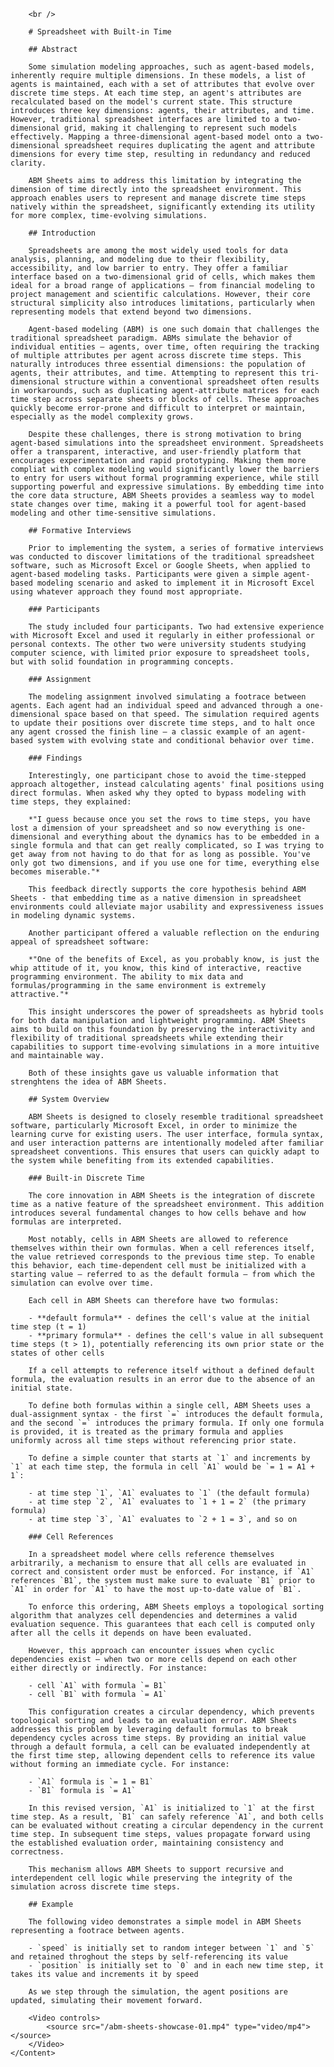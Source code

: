 
<Container>
  	<Content>
		<Logo />

		<br />

		# Spreadsheet with Built-in Time

		## Abstract

		Some simulation modeling approaches, such as agent-based models, inherently require multiple dimensions. In these models, a list of agents is maintained, each with a set of attributes that evolve over discrete time steps. At each time step, an agent's attributes are recalculated based on the model's current state. This structure introduces three key dimensions: agents, their attributes, and time. However, traditional spreadsheet interfaces are limited to a two-dimensional grid, making it challenging to represent such models effectively. Mapping a three-dimensional agent-based model onto a two-dimensional spreadsheet requires duplicating the agent and attribute dimensions for every time step, resulting in redundancy and reduced clarity.

		ABM Sheets aims to address this limitation by integrating the dimension of time directly into the spreadsheet environment. This approach enables users to represent and manage discrete time steps natively within the spreadsheet, significantly extending its utility for more complex, time-evolving simulations.

		## Introduction

		Spreadsheets are among the most widely used tools for data analysis, planning, and modeling due to their flexibility, accessibility, and low barrier to entry. They offer a familiar interface based on a two-dimensional grid of cells, which makes them ideal for a broad range of applications — from financial modeling to project management and scientific calculations. However, their core structural simplicity also introduces limitations, particularly when representing models that extend beyond two dimensions.

		Agent-based modeling (ABM) is one such domain that challenges the traditional spreadsheet paradigm. ABMs simulate the behavior of individual entities — agents, over time, often requiring the tracking of multiple attributes per agent across discrete time steps. This naturally introduces three essential dimensions: the population of agents, their attributes, and time. Attempting to represent this tri-dimensional structure within a conventional spreadsheet often results in workarounds, such as duplicating agent-attribute matrices for each time step across separate sheets or blocks of cells. These approaches quickly become error-prone and difficult to interpret or maintain, especially as the model complexity grows.

		Despite these challenges, there is strong motivation to bring agent-based simulations into the spreadsheet environment. Spreadsheets offer a transparent, interactive, and user-friendly platform that encourages experimentation and rapid prototyping. Making them more compliat with complex modeling would significantly lower the barriers to entry for users without formal programming experience, while still supporting powerful and expressive simulations. By embedding time into the core data structure, ABM Sheets provides a seamless way to model state changes over time, making it a powerful tool for agent-based modeling and other time-sensitive simulations.

		## Formative Interviews

		Prior to implementing the system, a series of formative interviews was conducted to discover limitations of the traditional spreadsheet software, such as Microsoft Excel or Google Sheets, when applied to agent-based modeling tasks. Participants were given a simple agent-based modeling scenario and asked to implement it in Microsoft Excel using whatever approach they found most appropriate.

		### Participants

		The study included four participants. Two had extensive experience with Microsoft Excel and used it regularly in either professional or personal contexts. The other two were university students studying computer science, with limited prior exposure to spreadsheet tools, but with solid foundation in programming concepts.

		### Assignment

		The modeling assignment involved simulating a footrace between agents. Each agent had an individual speed and advanced through a one-dimensional space based on that speed. The simulation required agents to update their positions over discrete time steps, and to halt once any agent crossed the finish line — a classic example of an agent-based system with evolving state and conditional behavior over time.

		### Findings

		Interestingly, one participant chose to avoid the time-stepped approach altogether, instead calculating agents' final positions using direct formulas. When asked why they opted to bypass modeling with time steps, they explained:

		*"I guess because once you set the rows to time steps, you have lost a dimension of your spreadsheet and so now everything is one-dimensional and everything about the dynamics has to be embedded in a single formula and that can get really complicated, so I was trying to get away from not having to do that for as long as possible. You've only got two dimensions, and if you use one for time, everything else becomes miserable."*

		This feedback directly supports the core hypothesis behind ABM Sheets - that embedding time as a native dimension in spreadsheet environments could alleviate major usability and expressiveness issues in modeling dynamic systems.

		Another participant offered a valuable reflection on the enduring appeal of spreadsheet software:

		*"One of the benefits of Excel, as you probably know, is just the whip attitude of it, you know, this kind of interactive, reactive programming environment. The ability to mix data and formulas/programming in the same environment is extremely attractive."*

		This insight underscores the power of spreadsheets as hybrid tools for both data manipulation and lightweight programming. ABM Sheets aims to build on this foundation by preserving the interactivity and flexibility of traditional spreadsheets while extending their capabilities to support time-evolving simulations in a more intuitive and maintainable way.

		Both of these insights gave us valuable information that strenghtens the idea of ABM Sheets.

		## System Overview

		ABM Sheets is designed to closely resemble traditional spreadsheet software, particularly Microsoft Excel, in order to minimize the learning curve for existing users. The user interface, formula syntax, and user interaction patterns are intentionally modeled after familiar spreadsheet conventions. This ensures that users can quickly adapt to the system while benefiting from its extended capabilities.

		### Built-in Discrete Time

		The core innovation in ABM Sheets is the integration of discrete time as a native feature of the spreadsheet environment. This addition introduces several fundamental changes to how cells behave and how formulas are interpreted.

		Most notably, cells in ABM Sheets are allowed to reference themselves within their own formulas. When a cell references itself, the value retrieved corresponds to the previous time step. To enable this behavior, each time-dependent cell must be initialized with a starting value — referred to as the default formula — from which the simulation can evolve over time.

		Each cell in ABM Sheets can therefore have two formulas:

		- **default formula** - defines the cell's value at the initial time step (t = 1)
		- **primary formula** - defines the cell's value in all subsequent time steps (t > 1), potentially referencing its own prior state or the states of other cells 

		If a cell attempts to reference itself without a defined default formula, the evaluation results in an error due to the absence of an initial state.

		To define both formulas within a single cell, ABM Sheets uses a dual-assignment syntax - the first `=` introduces the default formula, and the second `=` introduces the primary formula. If only one formula is provided, it is treated as the primary formula and applies uniformly across all time steps without referencing prior state.

		To define a simple counter that starts at `1` and increments by `1` at each time step, the formula in cell `A1` would be `= 1 = A1 + 1`:

		- at time step `1`, `A1` evaluates to `1` (the default formula)
		- at time step `2`, `A1` evaluates to `1 + 1 = 2` (the primary formula)
		- at time step `3`, `A1` evaluates to `2 + 1 = 3`, and so on

		### Cell References

		In a spreadsheet model where cells reference themselves arbitrarily, a mechanism to ensure that all cells are evaluated in correct and consistent order must be enforced. For instance, if `A1` references `B1`, the system must make sure to evaluate `B1` prior to `A1` in order for `A1` to have the most up-to-date value of `B1`.

		To enforce this ordering, ABM Sheets employs a topological sorting algorithm that analyzes cell dependencies and determines a valid evaluation sequence. This guarantees that each cell is computed only after all the cells it depends on have been evaluated.

		However, this approach can encounter issues when cyclic dependencies exist — when two or more cells depend on each other either directly or indirectly. For instance:

		- cell `A1` with formula `= B1`
		- cell `B1` with formula `= A1`

		This configuration creates a circular dependency, which prevents topological sorting and leads to an evaluation error. ABM Sheets addresses this problem by leveraging default formulas to break dependency cycles across time steps. By providing an initial value through a default formula, a cell can be evaluated independently at the first time step, allowing dependent cells to reference its value without forming an immediate cycle. For instance:

		- `A1` formula is `= 1 = B1`
		- `B1` formula is `= A1`

		In this revised version, `A1` is initialized to `1` at the first time step. As a result, `B1` can safely reference `A1`, and both cells can be evaluated without creating a circular dependency in the current time step. In subsequent time steps, values propagate forward using the established evaluation order, maintaining consistency and correctness.

		This mechanism allows ABM Sheets to support recursive and interdependent cell logic while preserving the integrity of the simulation across discrete time steps.

		## Example

		The following video demonstrates a simple model in ABM Sheets representing a footrace between agents.

		- `speed` is initially set to random integer between `1` and `5` and retained throghout the steps by self-referencing its value
		- `position` is initially set to `0` and in each new time step, it takes its value and increments it by speed

		As we step through the simulation, the agent positions are updated, simulating their movement forward.

		<Video controls>
			<source src="/abm-sheets-showcase-01.mp4" type="video/mp4"></source>
		</Video>
	</Content>
</Container>